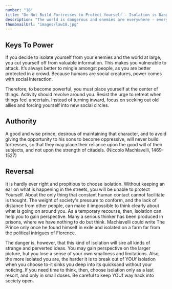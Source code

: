 ```yaml
---
number: "18"
title: "Do Not Build Fortresses to Protect Yourself – Isolation is Dangerous"
description: "The world is dangerous and enemies are everywhere - everyone has to protect themselves. A fortress seems the safest. But isolation exposes you to more dangers than it protects you from-it cuts you off from valuable information, it makes you conspicuous and an easy target. Better to circulate among people, find allies, mingle. You are shielded from your enemies by the crowd."
thumbnailUrl: "images/law18.jpg"
---
```


## Keys To Power

If you decide to isolate yourself from your enemies and the world at large, you cut yourself off from valuable information. This makes you vulnerable to attack. It’s always better to mingle amongst people, as you are better protected in a crowd. Because humans are social creatures, power comes with social interaction. 

Therefore, to become powerful, you must place yourself at the center of things. Activity should revolve around you. Resist the urge to retreat when things feel uncertain. Instead of turning inward, focus on seeking out old allies and forcing yourself into new social circles.

## Authority

A good and wise prince, desirous of maintaining that character, and to avoid giving the opportunity to his sons to become oppressive, will never build fortresses, so that they may place their reliance upon the good will of their subjects, and not upon the strength of citadels. (Niccolo Machiavelli, 1469-1527)

## Reversal

It is hardly ever right and propitious to choose isolation. Without keeping an ear on what is happening in the streets, you will be unable to protect Yourself. About the only thing that constant human contact cannot facilitate is thought. The weight of society's pressure to conform, and the lack of distance from other people, can make it impossible to think clearly about what is going on around you. As a temporary recourse, then, isolation can help you to gain perspective. Many a serious thinker has been produced in prisons, where we have nothing to do but think. Machiavelli could write The Prince only once he found himself in exile and isolated on a farm far from the political intrigues of Florence. 

The danger is, however, that this kind of isolation will sire all kinds of strange and perverted ideas. You may gain perspective on the larger picture, hut you lose a sense of your own smallness and limitations. Also, the more isolated you are, the harder it is to break out of YOUf isolation when you choose to-it sinks you deep into its quicksand without your noticing. If you need time to think, then, choose isolation only as a last resort, and only in small doses. Be careful to keep YOUf way hack into society open.